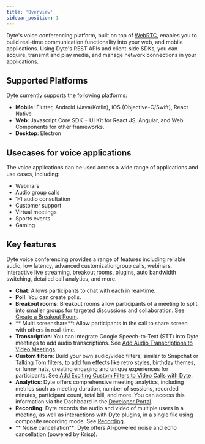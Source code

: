 ```yaml
---
title: 'Overview'
sidebar_position: 1
---
```


Dyte's voice conferencing platform, built on top of [WebRTC](https://dyte.io/blog/webrtc/), enables you to build real-time communication functionality into your web, and mobile applications. Using Dyte's REST APIs and client-side SDKs, you can acquire, transmit and play media, and manage network connections in your applications.

## Supported Platforms

Dyte currently supports the following platforms:

- **Mobile**: Flutter, Android (Java/Kotlin), iOS (Objective-C/Swift), React Native
- **Web**: Javascript Core SDK + UI Kit for React JS, Angular, and Web Components for other frameworks.
- **Desktop**: Electron

## Usecases for voice applications

The voice applications can be used across a wide range of applications and use cases, including:

- Webinars
- Audio group calls
- 1-1 audio consultation
- Customer support
- Virtual meetings
- Sports events
- Gaming

## Key features

Dyte voice conferencing provides a range of features including reliable audio, low latency, advanced customizationgroup calls, webinars, interactive live streaming, breakout rooms, plugins, auto bandwidth switching, detailed call analytics, and more.

- **Chat**: Allows participants to chat with each in real-time.
- **Poll**: You can create polls.
- **Breakout rooms**: Breakout rooms allow participants of a meeting to split into smaller groups for targeted discussions and collaboration. See [Create a Breakout Room](/guides/capabilities/breakoutroom/create-breakout-rooms).
- ** Multi screenshare**: Allow participants in the call to share screen with others in real-time.
- **Transcription**: You can integrate Google Speech-to-Text (STT) into Dyte meetings to add audio transcriptions. See [Add Audio Transcriptions to Video Meetings](https://dyte.io/blog/audio-transcriptions-video-meeting/).
- **Custom filters**: Build your own audio/video filters, similar to Snapchat or Talking Tom filters, to add fun effects like retro styles, birthday themes, or funny hats, creating engaging and unique experiences for participants. See [Add Exciting Custom Filters to Video Calls with Dyte](https://dyte.io/blog/streams-blog/).
- **Analytics**: Dyte offers comprehensive meeting analytics, including metrics such as meeting duration, number of sessions, recorded minutes, participant count, total bill, and more. You can access this information via the Dashboard in the [Developer Portal](https://dev.dyte.io/dashboard).
- **Recording**: Dyte records the audio and video of multiple users in a meeting, as well as interactions with Dyte plugins, in a single file using composite recording mode. See [Recording](/guides/capabilities/recording).
- ** Noise cancellation**: Dyte offers AI-powered noise and echo cancellation (powered by Krisp).

